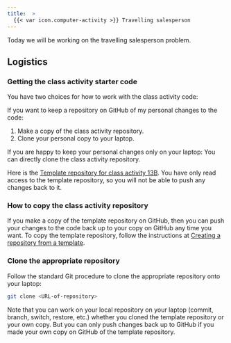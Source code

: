```yaml
---
title:  >
  {{< var icon.computer-activity >}} Travelling salesperson 
---
```


Today we will be working on the travelling salesperson problem.

## Logistics

### Getting the class activity starter code

You have two choices for how to work with the class activity code:

If you want to keep a repository on GitHub of my personal changes to the code:

1.  Make a copy of the class activity repository.
2.  Clone your personal copy to your laptop.

If you are happy to keep your personal changes only on your laptop: You can directly clone the class activity repository.

Here is the [Template repository for class activity 13B](https://github.com/ubc-cpsc203-2023W2/class-activity-13B).
You have only read access to the template repository, so you will not be able to push any changes back to it.

### How to copy the class activity repository

If you make a copy of the template repository on GitHub, then you can push your changes to the code back up to your copy on GitHub any time you want.
To copy the template repository, follow the instructions at [Creating a repository from a template](https://docs.github.com/en/repositories/creating-and-managing-repositories/creating-a-repository-from-a-template).

### Clone the appropriate repository

Follow the standard Git procedure to clone the appropriate repository onto your laptop:

``` bash
git clone <URL-of-repository>
```

Note that you can work on your local repository on your laptop (commit, branch, switch, restore, etc.) whether you cloned the template repository or your own copy.
But you can only push changes back up to GitHub if you made your own copy on GitHub of the template repository.

